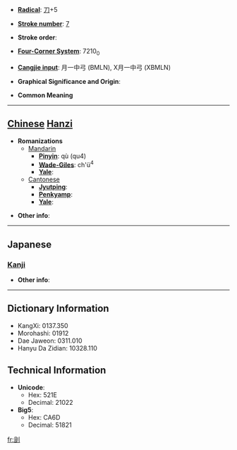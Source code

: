 * '''[[Wiktionary:Chinese radical index| Radical]]''': [[Wiktionary:Chinese radical index 刀|刀]]+5

* '''[[Wiktionary:Chinese total strokes index|Stroke number]]''': [[Wiktionary:Chinese total strokes index 7|7]]

* '''Stroke order''': 

* '''[[Wiktionary:Chinese four corner index|Four-Corner System]]''': 7210<sub>0</sub>

* '''[[Wiktionary:Chinese Cangjie index|Cangjie input]]''': 月一中弓 (BMLN), X月一中弓 (XBMLN)

* '''Graphical Significance and Origin''': 

* '''Common Meaning'''

----

== [[Chinese]] [[Hanzi]] ==

* '''Romanizations'''
** [[Mandarin]]
*** '''[[Pinyin]]''': qù (qu4)
*** '''[[Wade-Giles]]''': ch'ü<sup>4</sup>
*** '''[[Yale]]''': 
**[[Cantonese]]
***'''[[Jyutping]]''':
***'''[[Penkyamp]]''': 
***'''[[Yale]]''': 

* '''Other info''': 

----

==Japanese==
===[[Kanji]]===
{{kanji|on readings=[[しょ]] (sho)
|kun readings=
}}

* '''Other info''':  

----

== Dictionary Information ==

* KangXi: 0137.350
* Morohashi: 01912
* Dae Jaweon: 0311.010
* Hanyu Da Zidian: 10328.110

== Technical Information ==

* '''Unicode''':
** Hex: 521E
** Decimal: 21022
* '''Big5''':
** Hex: CA6D
** Decimal: 51821

[[fr:刞]]